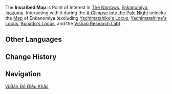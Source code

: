 {{Location Infobox
|image        = Inscribed Map.png
|type         = Point of Interest
|region       = Inazuma
|map          = Enkanomiya
|area         = Enkanomiya
|subarea      = The Narrows
}}
The '''Inscribed Map''' is Point of Interest in [[The Narrows]], [[Enkanomiya]], [[Inazuma]]. Interacting with it during the [[A Glimpse Into the Pale Night]] unlocks the [[Map]] of Enkanomiya (excluding [[Yachimatahiko's Locus]], [[Yachimatahime's Locus]], [[Kunado's Locus]], and the [[Vishap Research Lab]]).

==Other Languages==
{{Other Languages
|en      = Inscribed Map
|zhs     = 地图石刻
|zhs_rm  = Dìtú Shíkè
|zht     = 地圖石刻
|zht_rm  = Dìtú Shíkè
|zh_tl   = Map Stone Inscription
|ja      = 地図石刻
|ja_rm   = Chizu Sekkoku
|ja_tl   = Map Engraving
|ko      = 돌 조각 지도
|ko_rm   = Dol Jogak Jido
|ko_tl   = Stone Pieces Map
|es      = Mapa tallado
|es_tl   = 
|fr      = Carte gravée
|fr_tl   = Engraved Map
|ru      = Вырезанную карту
|ru_tl   = 
|th      = แผนที่แกะสลัก
|vi      = {{tt|Bản Đồ|版圖}} {{tt|Điêu Khắc|雕刻}}
|vi_tl   = Sculpture Map
|de      = Steinkarte
|de_tl   = Stone Map
|id      = Inscribed Map
|pt      = Mapa Entalhado
|pt_tl   = 
}}

==Change History==
{{Change History|2.4}}

==Navigation==
{{PoI Navbox|Inazuma}}

[[vi:Bản Đồ Điêu Khắc]]